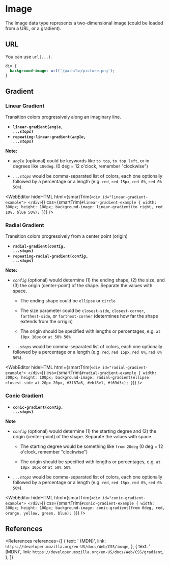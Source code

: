 
# Image

The image data type represents a two-dimensional image (could be loaded from a URL, or a gradient).

## URL

You can use `url(...)`.

```css
div {
  background-image: url('/path/to/picture.png');
}
```

## Gradient

### Linear Gradient

Transition colors progressively along an imaginary line.

- **<code>linear-gradient(<var>angle</var>, <var>...stops</var>)</code>**
- **<code>repeating-linear-gradient(<var>angle</var>, <var>...stops</var>)</code>**

**Note:**

- _`angle`_ (optional) could be keywords like `to top`, `to top left`, or in degrees like `180deg`.
  (0 deg = 12 o'clock, remember "clockwise")

- _`...stops`_ would be comma-separated list of colors, each one optionally followed by a percentage or a length
  (e.g. `red`, `red 15px`, `red 0%`, `red 0% 50%`).

<WebEditor
  hideHTML
  html={smartTrim(`
    <div id="linear-gradient-example">
    </div>
  `)}
  css={smartTrim(`
    #linear-gradient-example {
      width: 300px;
      height: 100px;
      background-image: linear-gradient(to right, red 10%, blue 50%);
    }
  `)}
/>

### Radial Gradient

Transition colors progressively from a center point (origin)

- **<code>radial-gradient(<var>config</var>, <var>...stops</var>)</code>**
- **<code>repeating-radial-gradient(<var>config</var>, <var>...stops</var>)</code>**

**Note:**

- _`config`_ (optional) would determine (1) the ending shape, (2) the size, and (3) the origin (center-point) of the shape.
  Separate the values with space.

  - The ending shape could be `ellipse` or `circle`

  - The size parameter could be `closest-side`, `closest-corner`, `farthest-side`, or `farthest-corner` (determines how far the shape extends from the orrigin)

  - The origin should be specified with lengths or percentages, e.g. `at 10px 10px` or `at 50% 50%`

- _`...stops`_ would be comma-separated list of colors, each one optionally followed by a percentage or a length
  (e.g. `red`, `red 15px`, `red 0%`, `red 0% 50%`).

<WebEditor
  hideHTML
  html={smartTrim(`
    <div id="radial-gradient-example">
    </div>
  `)}
  css={smartTrim(`
    #radial-gradient-example {
      width: 300px;
      height: 100px;
      background-image: radial-gradient(ellipse closest-side at 20px 20px, #3f87a6, #ebf8e1, #f69d3c);
    }
  `)}
/>

### Conic Gradient

- **<code>conic-gradient(<var>config</var>, <var>...stops</var>)</code>**

**Note**

- _`config`_ (optional) would determine (1) the starting degree and (2) the origin (center-point) of the shape.
  Separate the values with space.

  - The starting degree would be something like `from 20deg` (0 deg = 12 o'clock, remember "clockwise")

  - The origin should be specified with lengths or percentages, e.g. `at 10px 10px` or `at 50% 50%`

- _`...stops`_ would be comma-separated list of colors, each one optionally followed by a percentage or a length
  (e.g. `red`, `red 15px`, `red 0%`, `red 0% 50%`).

<WebEditor
  hideHTML
  html={smartTrim(`
    <div id="conic-gradient-example">
    </div>
  `)}
  css={smartTrim(`
    #conic-gradient-example {
      width: 300px;
      height: 100px;
      background-image: conic-gradient(from 0deg, red, orange, yellow, green, blue);
    }
  `)}
/>

## References

<References
  references={[
    {
      text: '<image> (MDN)',
      link: `https://developer.mozilla.org/en-US/docs/Web/CSS/image`,
    },
    {
      text: '<gradient> (MDN)',
      link: `https://developer.mozilla.org/en-US/docs/Web/CSS/gradient`,
    },
  ]}
></References>
